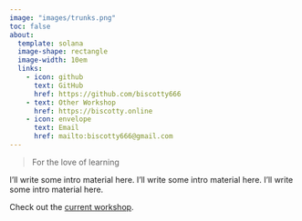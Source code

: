 ```yaml
---
image: "images/trunks.png"
toc: false
about:
  template: solana
  image-shape: rectangle
  image-width: 10em
  links: 
    - icon: github
      text: GitHub
      href: https://github.com/biscotty666
    - text: Other Workshop
      href: https://biscotty.online
    - icon: envelope
      text: Email
      href: mailto:biscotty666@gmail.com
---
```


> For the love of learning

I'll write some intro material here. I'll write some intro material here. I'll write some intro material here.

Check out the [current workshop](https://biscotty.online).
